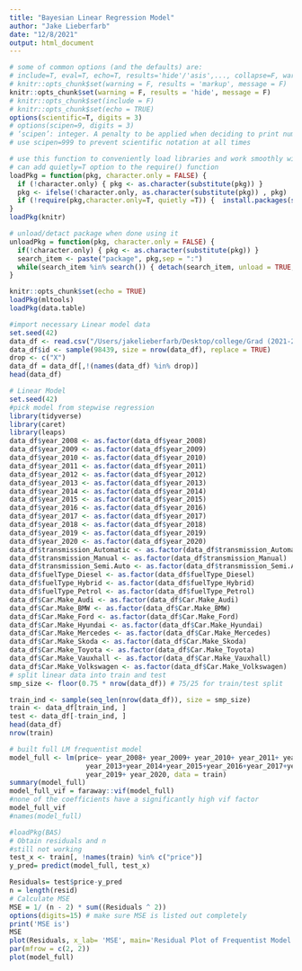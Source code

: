 ```yaml
---
title: "Bayesian Linear Regression Model"
author: "Jake Lieberfarb"
date: "12/8/2021"
output: html_document
---
```



```r
# some of common options (and the defaults) are: 
# include=T, eval=T, echo=T, results='hide'/'asis',..., collapse=F, warning=T, message=T, error=T, cache=T, fig.width=6, fig.height=4, fig.dim=c(6,4) #inches, fig.align='left'/'center','right', 
# knitr::opts_chunk$set(warning = F, results = 'markup', message = F)
knitr::opts_chunk$set(warning = F, results = 'hide', message = F)
# knitr::opts_chunk$set(include = F)
# knitr::opts_chunk$set(echo = TRUE)
options(scientific=T, digits = 3) 
# options(scipen=9, digits = 3) 
# ‘scipen’: integer. A penalty to be applied when deciding to print numeric values in fixed or exponential notation.  Positive values bias towards fixed and negative towards scientific notation: fixed notation will be preferred unless it is more than ‘scipen’ digits wider.
# use scipen=999 to prevent scientific notation at all times
```

```r
# use this function to conveniently load libraries and work smoothly with knitting
# can add quietly=T option to the require() function
loadPkg = function(pkg, character.only = FALSE) { 
  if (!character.only) { pkg <- as.character(substitute(pkg)) }
  pkg <- ifelse(!character.only, as.character(substitute(pkg)) , pkg)  
  if (!require(pkg,character.only=T, quietly =T)) {  install.packages(substitute(pkg),dep=T); if(!require(pkg,character.only=T)) stop("Package not found") } 
}
loadPkg(knitr)

# unload/detact package when done using it
unloadPkg = function(pkg, character.only = FALSE) { 
  if(!character.only) { pkg <- as.character(substitute(pkg)) } 
  search_item <- paste("package", pkg,sep = ":") 
  while(search_item %in% search()) { detach(search_item, unload = TRUE, character.only = TRUE) } 
}
```


```r
knitr::opts_chunk$set(echo = TRUE)
loadPkg(mltools)
loadPkg(data.table)
```

```r
#import necessary Linear model data
set.seed(42)
data_df <- read.csv("/Users/jakelieberfarb/Desktop/college/Grad (2021-2022)/Bayesian DS/Project/Bayesian_Computing_Final_Project/Linear_model_data.csv")
data_df$id <- sample(98439, size = nrow(data_df), replace = TRUE)
drop <- c("X")
data_df = data_df[,!(names(data_df) %in% drop)]
head(data_df)
```

```r
# Linear Model 
set.seed(42)
#pick model from stepwise regression 
library(tidyverse)
library(caret)
library(leaps)
data_df$year_2008 <- as.factor(data_df$year_2008)
data_df$year_2009 <- as.factor(data_df$year_2009)
data_df$year_2010 <- as.factor(data_df$year_2010)
data_df$year_2011 <- as.factor(data_df$year_2011)
data_df$year_2012 <- as.factor(data_df$year_2012)
data_df$year_2013 <- as.factor(data_df$year_2013)
data_df$year_2014 <- as.factor(data_df$year_2014)
data_df$year_2015 <- as.factor(data_df$year_2015)
data_df$year_2016 <- as.factor(data_df$year_2016)
data_df$year_2017 <- as.factor(data_df$year_2017)
data_df$year_2018 <- as.factor(data_df$year_2018)
data_df$year_2019 <- as.factor(data_df$year_2019)
data_df$year_2020 <- as.factor(data_df$year_2020)
data_df$transmission_Automatic <- as.factor(data_df$transmission_Automatic)
data_df$transmission_Manual <- as.factor(data_df$transmission_Manual)
data_df$transmission_Semi.Auto <- as.factor(data_df$transmission_Semi.Auto)
data_df$fuelType_Diesel <- as.factor(data_df$fuelType_Diesel)
data_df$fuelType_Hybrid <- as.factor(data_df$fuelType_Hybrid)
data_df$fuelType_Petrol <- as.factor(data_df$fuelType_Petrol)
data_df$Car.Make_Audi <- as.factor(data_df$Car.Make_Audi)
data_df$Car.Make_BMW <- as.factor(data_df$Car.Make_BMW)
data_df$Car.Make_Ford <- as.factor(data_df$Car.Make_Ford)
data_df$Car.Make_Hyundai <- as.factor(data_df$Car.Make_Hyundai)
data_df$Car.Make_Mercedes <- as.factor(data_df$Car.Make_Mercedes)
data_df$Car.Make_Skoda <- as.factor(data_df$Car.Make_Skoda)
data_df$Car.Make_Toyota <- as.factor(data_df$Car.Make_Toyota)
data_df$Car.Make_Vauxhall <- as.factor(data_df$Car.Make_Vauxhall)
data_df$Car.Make_Volkswagen <- as.factor(data_df$Car.Make_Volkswagen)
# split linear data into train and test
smp_size <- floor(0.75 * nrow(data_df)) # 75/25 for train/test split 

train_ind <- sample(seq_len(nrow(data_df)), size = smp_size)
train <- data_df[train_ind, ]
test <- data_df[-train_ind, ]
head(data_df)
nrow(train)
```



```r
# built full LM frequentist model
model_full <- lm(price~ year_2008+ year_2009+ year_2010+ year_2011+ year_2012+
                   year_2013+year_2014+year_2015+year_2016+year_2017+year_2018+
                   year_2019+ year_2020, data = train)
summary(model_full)
model_full_vif = faraway::vif(model_full)
#none of the coefficients have a significantly high vif factor
model_full_vif
#names(model_full)
```

```r
#loadPkg(BAS)
# Obtain residuals and n
#still not working
test_x <- train[, !names(train) %in% c("price")] 
y_pred= predict(model_full, test_x)

Residuals= test$price-y_pred
n = length(resid)
# Calculate MSE
MSE = 1/ (n - 2) * sum((Residuals ^ 2))
options(digits=15) # make sure MSE is listed out completely
print('MSE is')
MSE
plot(Residuals, x_lab= 'MSE', main='Residual Plot of Frequentist Model')
par(mfrow = c(2, 2))
plot(model_full)
```


